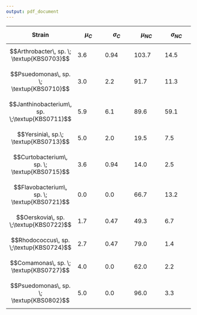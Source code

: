 ```yaml
---
output: pdf_document
---
```


| Strain  | $$\mu_{C}$$   | $$\sigma_{C}$$  | $$\mu_{NC}$$  |  $$\sigma_{NC}$$ |
|---|---|---|---|---|
| $$Arthrobacter\, sp. \; \textup{KBS0703}$$  | 3.6  | 0.94  |103.7   | 14.5  |
| $$Psuedomonas\, sp. \; \textup{KBS0710}$$  | 3.0  | 2.2  | 91.7  | 11.3  |
| $$Janthinobacterium\, sp. \;\textup{KBS0711}$$  | 5.9  |  6.1 | 89.6  |  59.1 |
| $$Yersinia\, sp.\; \textup{KBS0713}$$  | 5.0  | 2.0  |19.5   | 7.5  |
| $$Curtobacterium\, sp. \; \textup{KBS0715}$$  |  3.6 |   0.94 | 14.0  | 2.5  |
| $$Flavobacterium\, sp. \; \textup{KBS0721}$$  |  0.0 | 0.0  |66.7   | 13.2  |
| $$Oerskovia\, sp. \;\textup{KBS0722}$$  | 1.7  |  0.47 | 49.3  | 6.7  |
| $$Rhodococcus\, sp. \;\textup{KBS0724}$$  | 2.7  | 0.47  | 79.0  |  1.4 |
| $$Comamonas\, sp. \; \textup{KBS0727}$$  | 4.0  | 0.0  | 62.0  | 2.2  |
| $$Psuedomonas\, sp. \; \textup{KBS0802}$$  | 5.0  | 0.0  |  96.0 | 3.3  |